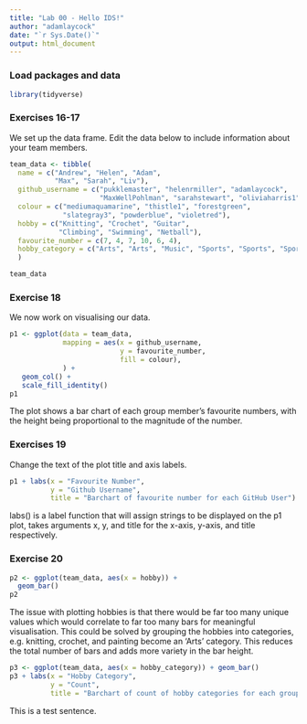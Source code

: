 ```yaml
---
title: "Lab 00 - Hello IDS!"
author: "adamlaycock"
date: "`r Sys.Date()`"
output: html_document
---
```


### Load packages and data

```r
library(tidyverse) 
```

### Exercises 16-17

We set up the data frame. Edit the data below to include information about your team members.

```r
team_data <- tibble(
  name = c("Andrew", "Helen", "Adam", 
           "Max", "Sarah", "Liv"),
  github_username = c("pukklemaster", "helenrmiller", "adamlaycock", 
                      "MaxWellPohlman", "sarahstewart", "oliviaharris1"), 
  colour = c("mediumaquamarine", "thistle1", "forestgreen", 
             "slategray3", "powderblue", "violetred"),
  hobby = c("Knitting", "Crochet", "Guitar", 
            "Climbing", "Swimming", "Netball"),
  favourite_number = c(7, 4, 7, 10, 6, 4),
  hobby_category = c("Arts", "Arts", "Music", "Sports", "Sports", "Sports")
  )

team_data
```

### Exercise 18

We now work on visualising our data. 

```r
p1 <- ggplot(data = team_data, 
             mapping = aes(x = github_username, 
                           y = favourite_number,
                           fill = colour), 
             ) +
   geom_col() +
   scale_fill_identity()
p1
```


The plot shows a bar chart of each group member's favourite numbers, with the height being proportional to the magnitude of the number.

### Exercises 19

Change the text of the plot title and axis labels.

```r
p1 + labs(x = "Favourite Number", 
          y = "Github Username",
          title = "Barchart of favourite number for each GitHub User")
```

labs() is a label function that will assign strings to be displayed on the p1 plot, takes arguments x, y, and title for the x-axis, y-axis, and title respectively.

### Exercise 20

```r
p2 <- ggplot(team_data, aes(x = hobby)) +
  geom_bar()
p2
```

The issue with plotting hobbies is that there would be far too many unique values which would correlate to far too many bars for meaningful visualisation. This could be solved by grouping the hobbies into categories, e.g. knitting, crochet, and painting become an 'Arts' category. This reduces the total number of bars and adds more variety in the bar height.

```r
p3 <- ggplot(team_data, aes(x = hobby_category)) + geom_bar()
p3 + labs(x = "Hobby Category", 
          y = "Count",
          title = "Barchart of count of hobby categories for each group member")
```

This is a test sentence.
